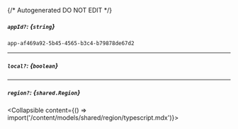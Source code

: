 {/* Autogenerated DO NOT EDIT  */}

##### `appId?`: *{`string`}*
`app-af469a92-5b45-4565-b3c4-b79878de67d2`

---
##### `local?`: *{`boolean`}*

---
##### `region?`: *{`shared.Region`}*
<Collapsible content={() => import('/content/models/shared/region/typescript.mdx')}>
</Collapsible>

